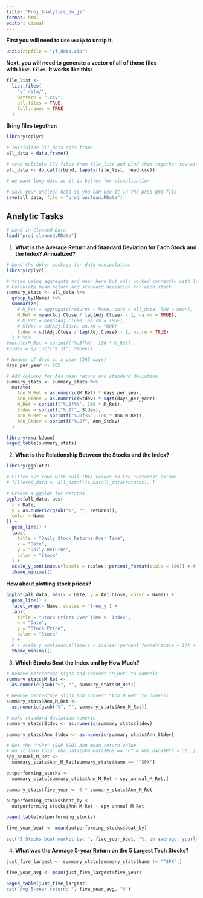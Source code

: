 ---
title: "Proj_Analytics_dw_js"
format: html
editor: visual
---

**First you will need to use `unzip` to unzip it.**

```{r}
unzip(zipfile = "yf_data.zip")
```

**Next, you will need to generate a vector of all of those files with `list.files`. It works like this:**

```{r}
file_list <-
  list.files(
    "yf_data/",
    pattern = ".csv",
    all.files = TRUE,
    full.names = TRUE
  )
```

**Bring files together:**

```{r}
library(dplyr)

# initialize all_data data frame
all_data = data.frame()

# read multiple CSV files from file_list and bind them together row-wise into a single data frame
all_data <- do.call(rbind, lapply(file_list, read.csv))

# we want long data as it is better for visualization

# save your unclean data so you can use it in the prep qmd file
save(all_data, file = "proj_unclean.RData")
```

## **Analytic Tasks**

```{r}
# Load in Cleaned Data
load("proj_cleaned.RData")
```

1.  **What is the Average Return and Standard Deviation for Each Stock and the Index? Annualized?**

```{r}
# Load the dplyr package for data manipulation
library(dplyr)

# tried using aggregate and mean here but only worked correctly with lag
# Calculate mean return and standard deviation for each stock
summary_stats <- all_data %>%
  group_by(Name) %>%
  summarize(
    # M_Ret = aggregate(returns ~ Name, data = all_data, FUN = mean),
    M_Ret = mean(Adj.Close / lag(Adj.Close) - 1, na.rm = TRUE),
    # M_Ret = mean(Adj.Close, na.rm = TRUE),
    # Stdev = sd(Adj.Close, na.rm = TRUE)
    Stdev = sd(Adj.Close / lag(Adj.Close) - 1, na.rm = TRUE)
  ) # %>%
#mutate(M_Ret = sprintf("%.3f%%", 100 * M_Ret),
#Stdev = sprintf("%.3f", Stdev))

# Number of days in a year (365 days)
days_per_year <- 365

# Add columns for Ann mean return and standard deviation
summary_stats <- summary_stats %>%
  mutate(
    Ann_M_Ret = as.numeric(M_Ret) * days_per_year,
    Ann_Stdev = as.numeric(Stdev) * sqrt(days_per_year),
    M_Ret = sprintf("%.2f%%", 100 * M_Ret),
    Stdev = sprintf("%.2f", Stdev),
    Ann_M_Ret = sprintf("%.0f%%", 100 * Ann_M_Ret),
    Ann_Stdev = sprintf("%.2f", Ann_Stdev)
  )

library(rmarkdown)
paged_table(summary_stats)
```

2.  **What is the Relationship Between the Stocks and the Index?**

```{r}
library(ggplot2)

# Filter out rows with null (NA) values in the "Returns" column
# filtered_data <- all_data[!is.na(all_data$returns), ]

# Create a ggplot for returns
ggplot(all_data, aes(
  x = Date,
  y = as.numeric(gsub("%", "", returns)),
  color = Name
)) +
  geom_line() +
  labs(
    title = "Daily Stock Returns Over Time",
    x = "Date",
    y = "Daily Returns",
    color = "Stock"
  ) +
  scale_y_continuous(labels = scales::percent_format(scale = 100)) + # Format y-axis as percentage
  theme_minimal()
```

**How about plotting stock prices?**

```{r}
ggplot(all_data, aes(x = Date, y = Adj.Close, color = Name)) +
  geom_line() +
  facet_wrap(~ Name, scales = 'free_y') +
  labs(
    title = "Stock Prices Over Time v. Index",
    x = "Date",
    y = "Stock Price",
    color = "Stock"
  ) +
  # + scale_y_continuous(labels = scales::percent_format(scale = 1)) + # Format y-axis as percentage
  theme_minimal()
```

3.  **Which Stocks Beat the Index and by How Much?**

```{r}
# Remove percentage signs and convert "M_Ret" to numeric
summary_stats$M_Ret <-
  as.numeric(gsub("%", "", summary_stats$M_Ret))

# Remove percentage signs and convert "Ann_M_Ret" to numeric
summary_stats$Ann_M_Ret <-
  as.numeric(gsub("%", "", summary_stats$Ann_M_Ret))

# make standard deviation numeric
summary_stats$Stdev <- as.numeric(summary_stats$Stdev)

summary_stats$Ann_Stdev <- as.numeric(summary_stats$Ann_Stdev)

# Get the "^SPY" (S&P 500) Ann mean return value
# do it like this: nba_data[nba_data$Pos == "C" & nba_data$PTS > 30, ]
spy_annual_M_Ret <-
  summary_stats$Ann_M_Ret[summary_stats$Name == "^SPX"]

outperforming_stocks <-
  summary_stats[summary_stats$Ann_M_Ret > spy_annual_M_Ret,]

summary_stats$five_year <- 5 * summary_stats$Ann_M_Ret

outperforming_stocks$beat_by <-
  outperforming_stocks$Ann_M_Ret - spy_annual_M_Ret

paged_table(outperforming_stocks)

five_year_beat <- mean(outperforming_stocks$beat_by)

cat("5 Stocks beat market by: ", five_year_beat, "%, on average, yearly")
```

4.  **What was the Average 5-year Return on the 5 Largest Tech Stocks?**

```{r}
just_five_largest <- summary_stats[summary_stats$Name != "^SPX",]

five_year_avg <- mean(just_five_largest$five_year)

paged_table(just_five_largest)
cat("Avg 5-year return: ", five_year_avg, "%")
```
